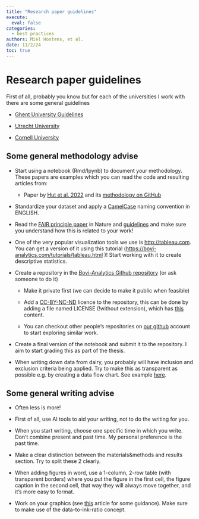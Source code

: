 ```yaml
---
title: "Research paper guidelines"
execute:
  eval: false
categories:
  - best practices
authors: Miel Hostens, et al.
date: 11/2/24
toc: true
---
```


# Research paper guidelines

First of all, probably you know but for each of the universities I work with there are some general guidelines

-   [Ghent University Guidelines](https://www.ugent.be/bw/en/for-students/curriculum/master-dissertation/writtendissertation)

-   [Utrecht University](https://www.uu.nl/en/university-library/advice-support-to/students/student-theses)

-   [Cornell University](https://gradschool.cornell.edu/academic-progress/thesis-dissertation/)

## Some general methodology advise

-   Start using a notebook (Rmd/Ipynb) to document your methodology. These papers are examples which you can read the code and resulting articles from:

    -   Paper by [Hut et al. 2022](https://doi.org/10.1371/journal.pone.0264392) and its [methodology on GitHub](https://github.com/Bovi-analytics/hut-et-al-2021)

-   Standardize your dataset and apply a [CamelCase](https://en.wikipedia.org/wiki/Camel_case) naming convention in ENGLISH.

-   Read the [FAIR principle paper](https://www.nature.com/articles/sdata201618) in Nature and [guidelines](https://www.go-fair.org/wp-content/uploads/2022/01/FAIRPrinciples_overview.pdf) and make sure you understand how this is related to your work!

-   One of the very popular visualization tools we use is <http://tableau.com>. You can get a version of it using this tutorial (<https://bovi-analytics.com/tutorials/tableau.html> )! Start working with it to create descriptive statistics.

-   Create a repository in the [Bovi-Analytics Github repository](https://github.com/bovi-analytics) (or ask someone to do it)

    -   Make it private first (we can decide to make it public when feasible)

    -   Add a [CC-BY-NC-ND](https://creativecommons.org/licenses/by-nc-nd/4.0/deed.en) licence to the repository, this can be done by adding a file named LICENSE (!without extension), which has [this](https://creativecommons.org/licenses/by-nc-nd/4.0/legalcode.txt) content.

    -   You can checkout other people's repositories on [our github](https://github.com/bovi-analytics) account to start exploring similar work.

-   Create a final version of the notebook and submit it to the repository. I aim to start grading this as part of the thesis.

-   When writing down data from dairy, you probably will have inclusion and exclusion criteria being applied. Try to make this as transparent as possible e.g. by creating a data flow chart. See example [here](https://www.sciencedirect.com/science/article/pii/S0022030224006398#fig1).

## Some general writing advise

-   Often less is more!

-   First of all, use AI tools to aid your writing, not to do the writing for you.

-   When you start writing, choose one specific time in which you write. Don't combine present and past time. My personal preference is the past time.

-   Make a clear distinction between the materials&methods and results section. Try to split these 2 clearly.

-   When adding figures in word, use a 1-column, 2-row table (with transparent borders) where you put the figure in the first cell, the figure caption in the second cell, that way they will always move together, and it's more easy to format.

-   Work on your graphics (see [this](https://bvajournals.onlinelibrary.wiley.com/doi/10.1136/inp.k2166) article for some guidance). Make sure to make use of the data-to-ink-ratio concept.

